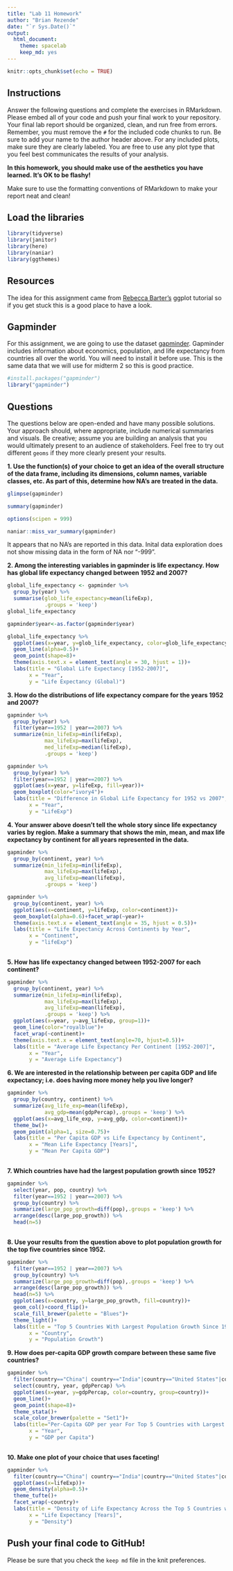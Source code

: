 ```yaml
---
title: "Lab 11 Homework"
author: "Brian Rezende"
date: "`r Sys.Date()`"
output:
  html_document: 
    theme: spacelab
    keep_md: yes
---
```


```r
knitr::opts_chunk$set(echo = TRUE)
```

## Instructions
Answer the following questions and complete the exercises in RMarkdown. Please embed all of your code and push your final work to your repository. Your final lab report should be organized, clean, and run free from errors. Remember, you must remove the `#` for the included code chunks to run. Be sure to add your name to the author header above. For any included plots, make sure they are clearly labeled. You are free to use any plot type that you feel best communicates the results of your analysis.  

**In this homework, you should make use of the aesthetics you have learned. It's OK to be flashy!**

Make sure to use the formatting conventions of RMarkdown to make your report neat and clean!  

## Load the libraries
```r
library(tidyverse)
library(janitor)
library(here)
library(naniar)
library(ggthemes)
``` 

## Resources
The idea for this assignment came from [Rebecca Barter's](http://www.rebeccabarter.com/blog/2017-11-17-ggplot2_tutorial/) ggplot tutorial so if you get stuck this is a good place to have a look.  

## Gapminder
For this assignment, we are going to use the dataset [gapminder](https://cran.r-project.org/web/packages/gapminder/index.html). Gapminder includes information about economics, population, and life expectancy from countries all over the world. You will need to install it before use. This is the same data that we will use for midterm 2 so this is good practice.
```r
#install.packages("gapminder")
library("gapminder")
```

## Questions
The questions below are open-ended and have many possible solutions. Your approach should, where appropriate, include numerical summaries and visuals. Be creative; assume you are building an analysis that you would ultimately present to an audience of stakeholders. Feel free to try out different `geoms` if they more clearly present your results.  

**1. Use the function(s) of your choice to get an idea of the overall structure of the data frame, including its dimensions, column names, variable classes, etc. As part of this, determine how NA's are treated in the data.**  
```r
glimpse(gapminder)
```
```r
summary(gapminder)
```
```r
options(scipen = 999)
```

```r
naniar::miss_var_summary(gapminder)
```

It appears that no NA's are reported in this data. Inital data exploration does not show missing data in the form of NA nor "-999". 

**2. Among the interesting variables in gapminder is life expectancy. How has global life expectancy changed between 1952 and 2007?**
```r
global_life_expectancy <- gapminder %>% 
  group_by(year) %>% 
  summarise(glob_life_expectancy=mean(lifeExp),
            .groups = 'keep')
global_life_expectancy
```
```r
gapminder$year<-as.factor(gapminder$year)
```

```r
global_life_expectancy %>% 
  ggplot(aes(x=year, y=glob_life_expectancy, color=glob_life_expectancy))+
  geom_line(alpha=0.5)+
  geom_point(shape=8)+
  theme(axis.text.x = element_text(angle = 30, hjust = 1))+
  labs(title = "Global Life Expectancy [1952-2007]",
       x = "Year",
       y = "Life Expectancy (Global)")
```

**3. How do the distributions of life expectancy compare for the years 1952 and 2007?**
```r
gapminder %>% 
  group_by(year) %>% 
  filter(year==1952 | year==2007) %>% 
  summarize(min_lifeExp=min(lifeExp),
            max_lifeExp=max(lifeExp),
            med_lifeExp=median(lifeExp),
            .groups = 'keep')
```

```r
gapminder %>% 
  group_by(year) %>% 
  filter(year==1952 | year==2007) %>% 
  ggplot(aes(x=year, y=lifeExp, fill=year))+
  geom_boxplot(color="ivory4")+
  labs(title = "Difference in Global Life Expectancy for 1952 vs 2007",
       x = "Year",
       y = "LifeExp")
```

**4. Your answer above doesn't tell the whole story since life expectancy varies by region. Make a summary that shows the min, mean, and max life expectancy by continent for all years represented in the data.**
```r
gapminder %>% 
  group_by(continent, year) %>% 
  summarize(min_lifeExp=min(lifeExp),
            max_lifeExp=max(lifeExp),
            avg_lifeExp=mean(lifeExp),
            .groups = 'keep')
```
```r
gapminder %>% 
  group_by(continent, year) %>% 
  ggplot(aes(x=continent, y=lifeExp, color=continent))+
  geom_boxplot(alpha=0.6)+facet_wrap(~year)+
  theme(axis.text.x = element_text(angle = 35, hjust = 0.5))+
  labs(title = "Life Expectancy Across Continents by Year",
       x = "Continent",
       y = "lifeExp")
  
```

**5. How has life expectancy changed between 1952-2007 for each continent?**
```r
gapminder %>% 
  group_by(continent, year) %>% 
  summarize(min_lifeExp=min(lifeExp),
            max_lifeExp=max(lifeExp),
            avg_lifeExp=mean(lifeExp),
            .groups = 'keep') %>% 
  ggplot(aes(x=year, y=avg_lifeExp, group=1))+
  geom_line(color="royalblue")+
  facet_wrap(~continent)+
  theme(axis.text.x = element_text(angle=70, hjust=0.5))+
  labs(title = "Average Life Expectancy Per Continent [1952-2007]",
       x = "Year",
       y = "Average Life Expectancy")
```


**6. We are interested in the relationship between per capita GDP and life expectancy; i.e. does having more money help you live longer?**
```r
gapminder %>% 
  group_by(country, continent) %>%
  summarize(avg_life_exp=mean(lifeExp),
            avg_gdp=mean(gdpPercap),.groups = 'keep') %>% 
  ggplot(aes(x=avg_life_exp, y=avg_gdp, color=continent))+
  theme_bw()+
  geom_point(alpha=1, size=0.75)+
  labs(title = "Per Capita GDP vs Life Expectancy by Continent",
       x = "Mean Life Expectancy [Years]",
       y = "Mean Per Capita GDP")
  
```

**7. Which countries have had the largest population growth since 1952?**
```r
gapminder %>% 
  select(year, pop, country) %>% 
  filter(year==1952 | year==2007) %>% 
  group_by(country) %>% 
  summarize(large_pop_growth=diff(pop),.groups = 'keep') %>% 
  arrange(desc(large_pop_growth)) %>% 
  head(n=5)
  
```

**8. Use your results from the question above to plot population growth for the top five countries since 1952.**
```r
gapminder %>% 
  filter(year==1952 | year==2007) %>% 
  group_by(country) %>% 
  summarize(large_pop_growth=diff(pop),.groups = 'keep') %>% 
  arrange(desc(large_pop_growth)) %>% 
  head(n=5) %>% 
  ggplot(aes(x=country, y=large_pop_growth, fill=country))+
  geom_col()+coord_flip()+
  scale_fill_brewer(palette = "Blues")+
  theme_light()+
  labs(title = "Top 5 Countries With Largest Population Growth Since 1952",
       x = "Country",
       y = "Population Growth")
```

**9. How does per-capita GDP growth compare between these same five countries?**
```r
gapminder %>% 
  filter(country=="China"| country=="India"|country=="United States"|country=="Indonesia"|country=="Brazil") %>%
  select(country, year, gdpPercap) %>% 
  ggplot(aes(x=year, y=gdpPercap, color=country, group=country))+
  geom_line()+
  geom_point(shape=8)+
  theme_stata()+
  scale_color_brewer(palette = "Set1")+
  labs(title="Per-Capita GDP per year For Top 5 Countries with Largest Population Growth",
       x = "Year",
       y = "GDP per Capita")
  
```

**10. Make one plot of your choice that uses faceting!**
```r
gapminder %>% 
  filter(country=="China"| country=="India"|country=="United States"|country=="Indonesia"|country=="Brazil") %>%
  ggplot(aes(x=lifeExp))+
  geom_density(alpha=0.5)+
  theme_tufte()+
  facet_wrap(~country)+
  labs(title = "Density of Life Expectancy Across the Top 5 Countries with Pop. Growth",
       x = "Life Expectancy [Years]",
       y = "Density")
```


## Push your final code to GitHub!
Please be sure that you check the `keep md` file in the knit preferences. 